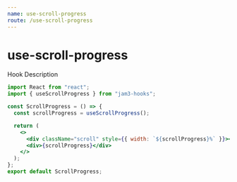 ```yaml
---
name: use-scroll-progress
route: /use-scroll-progress
---
```



# use-scroll-progress

Hook Description

<Playground>
  <ScrollProgress />
</Playground>

```jsx
import React from "react";
import { useScrollProgress } from "jam3-hooks";

const ScrollProgress = () => {
  const scrollProgress = useScrollProgress();

  return (
    <>
      <div className="scroll" style={{ width: `${scrollProgress}%` }}></div>
      <div>{scrollProgress}</div>
    </>
  );
};
export default ScrollProgress;
```
